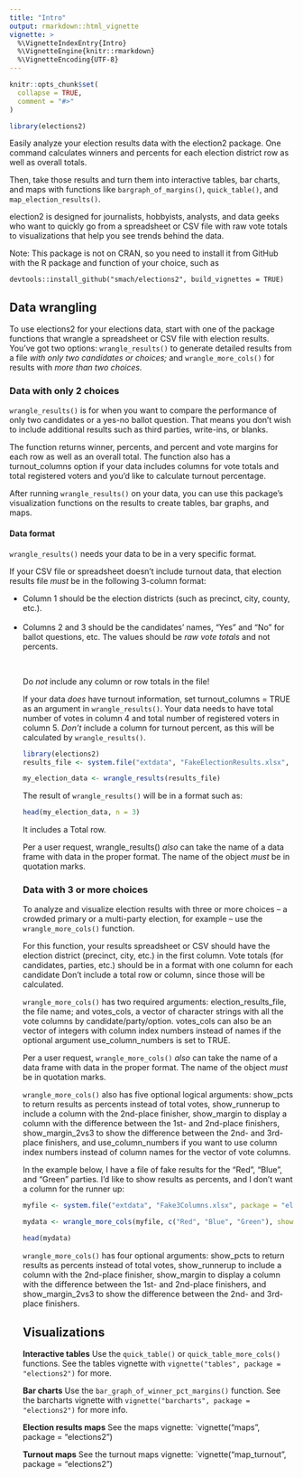 ```yaml
---
title: "Intro"
output: rmarkdown::html_vignette
vignette: >
  %\VignetteIndexEntry{Intro}
  %\VignetteEngine{knitr::rmarkdown}
  %\VignetteEncoding{UTF-8}
---
```


```r
knitr::opts_chunk$set(
  collapse = TRUE,
  comment = "#>"
)
```

```r
library(elections2)
```

Easily analyze your election results data with the election2 package. One command calculates winners and percents for each election district row as well as overall totals.

Then, take those results and turn them into interactive tables, bar charts, and maps with functions like `bargraph_of_margins()`, `quick_table()`, and `map_election_results()`.

election2 is designed for journalists, hobbyists, analysts, and data geeks who want to quickly go from a spreadsheet or CSV file with raw vote totals to visualizations that help you see trends behind the data.

Note: This package is not on CRAN, so you need to install it from GitHub with the R package and function of your choice, such as

`devtools::install_github("smach/elections2", build_vignettes = TRUE)`


## Data wrangling

To use elections2 for your elections data, start with one of the package functions that wrangle a spreadsheet or CSV file with election results. You've got two options: `wrangle_results()` to generate detailed results from a file _with only two candidates or choices;_ and `wrangle_more_cols()` for results with _more than two choices._

### Data with only 2 choices

`wrangle_results()` is for when you want to compare the performance of only two candidates or a yes-no ballot question. That means you don't wish to include additional results such as third parties, write-ins, or blanks.

The function returns winner, percents, and percent and vote margins  for each row as well as an overall total. The function also has a turnout_columns option if your data includes columns for vote totals and total registered voters and you'd like to calculate turnout percentage.

After running `wrangle_results()` on your data, you can use this package's visualization functions on the results to create tables, bar graphs, and maps.

#### Data format

`wrangle_results()` needs your data to be in a very specific format.

If your CSV file or spreadsheet doesn't include turnout data, that election results file _must_ be in the following 3-column format:

<ul><li>Column 1 should be the election districts (such as precinct, city, county, etc.).</li><br />
<li>Columns 2 and 3 should be the candidates' names, "Yes" and "No" for ballot questions, etc. The values should be _raw vote totals_ and not percents.</li></br />

Do _not_ include any column or row totals in the file!

If your data _does_ have turnout information, set turnout_columns = TRUE as an argument in `wrangle_results()`. Your data needs to have total number of votes in column 4 and total number of registered voters in column 5. _Don't_ include a column for turnout percent, as this will be calculated by `wrangle_results()`.

```r
library(elections2)
results_file <- system.file("extdata", "FakeElectionResults.xlsx", package = "elections2")

my_election_data <- wrangle_results(results_file)

```


The result of `wrangle_results()` will be in a format such as:

```r
head(my_election_data, n = 3)

```

It includes a Total row.

Per a user request, wrangle_results() _also_ can take the name of a data frame with data in the proper format. The name of the object _must_ be in quotation marks.

### Data with 3 or more choices

To analyze and visualize election results with three or more choices -- a crowded primary or a multi-party election, for example -- use the `wrangle_more_cols()` function. 

For this function, your results spreadsheet or CSV should have the election district (precinct, city, etc.) in the first column. Vote totals (for candidates, parties, etc.) should be in a format with one column for each candidate Don't include a total row or column, since those will be calculated.

`wrangle_more_cols()` has two required arguments: election_results_file, the file name; and votes_cols, a vector of character strings with all the vote columns by candidate/party/option. votes_cols can also be an vector of integers with column index numbers instead of names if the optional argument use_column_numbers is set to TRUE.

Per a user request, `wrangle_more_cols()` _also_ can take the name of a data frame with data in the proper format. The name of the object _must_ be in quotation marks.

`wrangle_more_cols()` also has five optional logical arguments: show_pcts to return results as percents instead of total votes, show_runnerup to include a column with the 2nd-place finisher, show_margin to display a column with the difference between the 1st- and 2nd-place finishers,  show_margin_2vs3 to show the difference between the 2nd- and 3rd-place finishers, and use_column_numbers if you want to use column index numbers instead of column names for the vector of vote columns.

In the example below, I have a file of fake results for the "Red", "Blue", and "Green" parties. I'd like to show results as percents, and I don't want a column for the runner up:

```r
myfile <- system.file("extdata", "Fake3Columns.xlsx", package = "elections2")

mydata <- wrangle_more_cols(myfile, c("Red", "Blue", "Green"), show_pcts = TRUE, show_runnerup = FALSE)

head(mydata)

```

`wrangle_more_cols()` has four optional arguments: show_pcts to return results as percents instead of total votes, show_runnerup to include a column with the 2nd-place finisher, show_margin to display a column with the difference between the 1st- and 2nd-place finishers, and show_margin_2vs3 to show the difference between the 2nd- and 3rd-place finishers. 


## Visualizations

**Interactive tables** Use the `quick_table()` or `quick_table_more_cols()` functions. See the tables vignette with `vignette("tables", package = "elections2")` for more.

**Bar charts** Use the `bar_graph_of_winner_pct_margins()` function. See the barcharts vignette with `vignette("barcharts", package = "elections2")` for more info.

**Election results maps** See the maps vignette: `vignette("maps", package = "elections2")

**Turnout maps** See the turnout maps vignette: `vignette("map_turnout", package = "elections2")




